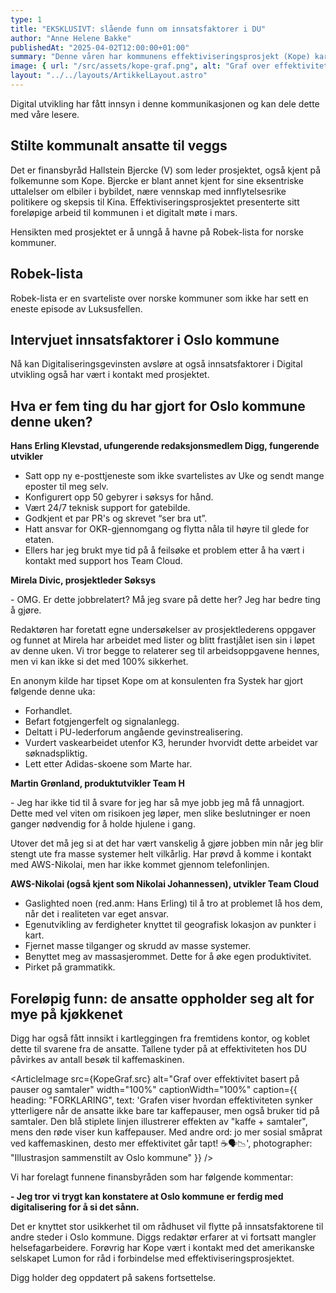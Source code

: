 ```yaml
---
type: 1
title: "EKSKLUSIVT: slående funn om innsatsfaktorer i DU"
author: "Anne Helene Bakke"
publishedAt: "2025-04-02T12:00:00+01:00"
summary: "Denne våren har kommunens effektiviseringsprosjekt (Kope) kartlagt Mos-sektoren. Som del av sitt undersøkende arbeid, har de sendt ut en e-post-undersøkelse til noen tilfeldige utvalgte i Digital utvikling for å høre hvor effektive de er."
image: { url: "/src/assets/kope-graf.png", alt: "Graf over effektivitet basert på pauser og samtaler", height: "500px" }
layout: "../../layouts/ArtikkelLayout.astro"
---
```


Digital utvikling har fått innsyn i denne kommunikasjonen og kan dele dette med våre lesere.

## Stilte kommunalt ansatte til veggs

Det er finansbyråd Hallstein Bjercke \(V\) som leder prosjektet, også kjent på folkemunne som Kope. Bjercke er blant annet kjent for sine eksentriske uttalelser om elbiler i bybildet, nære vennskap med innflytelsesrike politikere og skepsis til Kina. Effektiviseringsprosjektet presenterte sitt foreløpige arbeid til kommunen i et digitalt møte i mars.

Hensikten med prosjektet er å unngå å havne på Robek-lista for norske kommuner.

<Infobox>
  <h2>Robek-lista</h2>
  <p>
    Robek-lista er en svarteliste over norske kommuner som ikke har sett en eneste episode av Luksusfellen.
  </p>
</Infobox>

## Intervjuet innsatsfaktorer i Oslo kommune

Nå kan Digitaliseringsgevinsten avsløre at også innsatsfaktorer i Digital utvikling også har vært i kontakt med prosjektet.

<Infobox>
  <h2>Hva er fem ting du har gjort for Oslo kommune denne uken?</h2>
  <CardWithImage src={HansErlingKlevstad.src} alt="Portrettbilde av Hans Erling Klevstad">
    <strong>Hans Erling Klevstad, ufungerende redaksjonsmedlem Digg, fungerende utvikler</strong>
    <ul>
      <li>Satt opp ny e-posttjeneste som ikke svartelistes av Uke og sendt mange eposter til meg selv.</li>
      <li>Konfigurert opp 50 gebyrer i søksys for hånd.</li>
      <li>Vært 24/7 teknisk support for gatebilde.</li>
      <li>Godkjent et par PR's og skrevet “ser bra ut”.</li>
      <li>Hatt ansvar for OKR-gjennomgang og flytta nåla til høyre til glede for etaten.</li>
      <li>Ellers har jeg brukt mye tid på å feilsøke et problem etter å ha vært i kontakt med support hos Team Cloud.</li>
    </ul>
  </CardWithImage>
  <CardWithImage src={MirelaDivic.src} alt="Portrettbilde av Mirela Divic">
    <strong>Mirela Divic, prosjektleder Søksys</strong>
    <p>- OMG. Er dette jobbrelatert? Må jeg svare på dette her? Jeg har bedre ting å gjøre.</p>
    <p>
      Redaktøren har foretatt egne undersøkelser av prosjektlederens oppgaver og funnet at Mirela har arbeidet med lister og blitt frastjålet isen sin i løpet av denne uken. Vi tror begge to relaterer seg til arbeidsoppgavene hennes, men vi kan ikke si det med 100% sikkerhet.
    </p>
    <p>
      En anonym kilde har tipset Kope om at konsulenten fra Systek har gjort følgende denne uka:
    </p>
    <ul>
      <li>Forhandlet.</li>
      <li>Befart fotgjengerfelt og signalanlegg.</li>
      <li>Deltatt i PU-lederforum angående gevinstrealisering.</li>
      <li>Vurdert vaskearbeidet utenfor K3, herunder hvorvidt dette arbeidet var søknadspliktig.</li>
      <li>Lett etter Adidas-skoene som Marte har.</li>
    </ul>
  </CardWithImage>
  <CardWithImage src={MartinGronland.src} alt="Portrettbilde av Martin Grønland">
    <strong>Martin Grønland, produktutvikler Team H</strong>
    <p>- Jeg har ikke tid til å svare for jeg har så mye jobb jeg må få unnagjort. Dette med vel viten om risikoen jeg løper, men slike beslutninger er noen ganger nødvendig for å holde hjulene i gang.</p>
    <p>Utover det må jeg si at det har vært vanskelig å gjøre jobben min når jeg blir stengt ute fra masse systemer helt vilkårlig. Har prøvd å komme i kontakt med AWS-Nikolai, men har ikke kommet gjennom telefonlinjen.</p>
  </CardWithImage>
  <CardWithImage src={AWSNikolai.src} alt="Portrettbilde av AWS-Nikolai">
    <strong>AWS-Nikolai (også kjent som Nikolai Johannessen), utvikler Team Cloud</strong>
    <ul>
      <li>Gaslighted noen (red.anm: Hans Erling) til å tro at problemet lå hos dem, når det i realiteten var eget ansvar.</li>
      <li>Egenutvikling av ferdigheter knyttet til geografisk lokasjon av punkter i kart.</li>
      <li>Fjernet masse tilganger og skrudd av masse systemer. </li>
      <li>Benyttet meg av massasjerommet. Dette for å øke egen produktivitet. </li>
      <li>Pirket på grammatikk.</li>
    </ul>
  </CardWithImage>
</Infobox>

## Foreløpig funn: de ansatte oppholder seg alt for mye på kjøkkenet

Digg har også fått innsikt i kartleggingen fra fremtidens kontor, og koblet dette til svarene fra de ansatte. Tallene tyder på at effektiviteten hos DU påvirkes av antall besøk til kaffemaskinen.

<ArticleImage src={KopeGraf.src} alt="Graf over effektivitet basert på pauser og samtaler" width="100%" captionWidth="100%" caption={{
  heading: "FORKLARING",
  text: 'Grafen viser hvordan effektiviteten synker ytterligere når de ansatte ikke bare tar kaffepauser, men også bruker tid på samtaler. Den blå stiplete linjen illustrerer effekten av "kaffe + samtaler", mens den røde viser kun kaffepauser. Med andre ord: jo mer sosial småprat ved kaffemaskinen, desto mer effektivitet går tapt! ☕🗣️📉',
  photographer: "Illustrasjon sammenstilt av Oslo kommune"
}} />

Vi har forelagt funnene finansbyråden som har følgende kommentar:

**- Jeg tror vi trygt kan konstatere at Oslo kommune er ferdig med digitalisering for å si det sånn.**

Det er knyttet stor usikkerhet til om rådhuset vil flytte på innsatsfaktorene til andre steder i Oslo kommune. Diggs redaktør erfarer at vi fortsatt mangler helsefagarbeidere. Forøvrig har Kope vært i kontakt med det amerikanske selskapet Lumon for råd i forbindelse med effektiviseringsprosjektet.  

Digg holder deg oppdatert på sakens fortsettelse.
